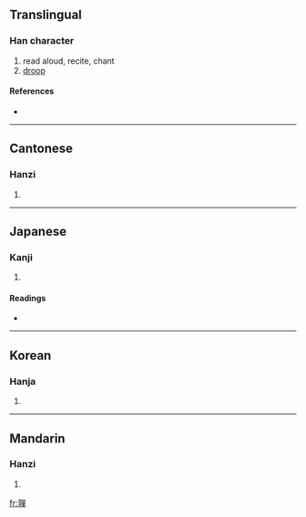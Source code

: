 {{also|亸}}
==Translingual==

===Han character===
{{Han char|rn=30|rad=口|as=17|sn=20|four=0644<sub>6</sub>|canj=卜木口口十 (YDRRJ)}}

# read aloud, recite, chant
# [[droop]]

====References====
* {{Han ref|kx=0214.030|dkj=04585|dj=0436.300|hdz=10704.120|uh=56B2|ud=22194|bh=F3FE|bd=62462}}

----

==Cantonese==

===Hanzi===
{{yue-hanzi|jyut=|y=do2}}

# {{defn|Cantonese}}

----

==Japanese==

===Kanji===
{{ja-kanji|grade=|rs=口17}}

# {{defn|Japanese}}

====Readings====
* {{ja-readings|on=[[た]] (ta)|kun=}}

----

==Korean==

===Hanja===
{{ko-hanja|hangeul=타|rv=ta|mr=t'a}}

# {{defn|Korean}}

----

==Mandarin==

===Hanzi===
{{cmn-hanzi|sim=亸|pin=[[duǒ]] ([[duo3]])|wg=to<sup>3</sup>}}

# {{defn|Mandarin}}

[[fr:嚲]]